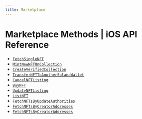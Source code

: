 ```yaml
---
title: Marketplace
---
```


# Marketplace Methods | iOS API Reference

- [`FetchSingleNFT`](/api-reference/android/marketplace/FetchSingleNFT)
- [`MintNewNFTOnCollection`](/api-reference/android/marketplace/MintNewNFTOnCollection)
- [`CreateVerifiedCollection`](/api-reference/android/marketplace/CreateVerifiedCollection)
- [`TransferNFTToAnotherSolanaWallet`](/api-reference/android/marketplace/TransferNFTToAnotherSolanaWallet)
- [`CancelNFTListing`](/api-reference/android/marketplace/CancelNFTListing)
- [`BuyNFT`](/api-reference/android/marketplace/BuyNFT)
- [`UpdateNFTListing`](/api-reference/android/marketplace/UpdateNFTListing)
- [`ListNFT`](/api-reference/android/marketplace/ListNFT)
- [`FetchNFTsByUpdateAuthorities`](/api-reference/android/marketplace/FetchNFTsByUpdateAuthorities)
- [`FetchNFTsByCreatorAddresses`](/api-reference/android/marketplace/FetchNFTsByCreatorAddresses)
- [`FetchNFTsByCreatorAddresses`](/api-reference/android/marketplace/FetchNFTsByCreatorAddresses)